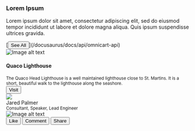 <p />
<div class="container">
  <div class="row">
    <div class="col col--4">
      <div class="card-demo">
        <div class="card">
          <div class="card__header">
            <h3>Lorem Ipsum</h3>
          </div>
          <div class="card__body">
            <p>
              Lorem ipsum dolor sit amet, consectetur adipiscing elit, sed do eiusmod
              tempor incididunt ut labore et dolore magna aliqua. Quis ipsum
              suspendisse ultrices gravida.
            </p>
          </div>
          <div class="card__footer">
            [<button class="button button--success button--block">See All</button>](/docusaurus/docs/api/omnicart-api)
          </div>
        </div>
      </div>
    </div>
    <div class="col col--4">
      <div class="card-demo">
        <div class="card">
          <div class="card__image">
            <img
              src="https://images.unsplash.com/photo-1506624183912-c602f4a21ca7?ixlib=rb-1.2.1&ixid=eyJhcHBfaWQiOjEyMDd9&auto=format&fit=crop&w=800&q=60"
              alt="Image alt text"
              title="Logo Title Text 1" />
          </div>
          <div class="card__body">
            <h4>Quaco Lighthouse</h4>
            <small>
              The Quaco Head Lighthouse is a well maintained lighthouse close to St.
              Martins. It is a short, beautiful walk to the lighthouse along the
              seashore.
            </small>
          </div>
          <div class="card__footer">
            <button class="button button--primary button--block" to="/docs/concepts/intro">Visit</button>
          </div>
        </div>
      </div>
    </div>
    <div class="col col--4">
      <div class="card-demo">
        <div class="card">
          <div class="card__header">
            <div class="avatar">
              <img
                class="avatar__photo"
                src="https://avatars1.githubusercontent.com/u/4060187?s=460&v=4" />
              <div class="avatar__intro">
                <div class="avatar__name">Jared Palmer</div>
                <small class="avatar__subtitle">
                  Consultant, Speaker, Lead Engineer
                </small>
              </div>
            </div>
          </div>
          <div class="card__image">
            <img
              src="https://images.unsplash.com/photo-1501619951397-5ba40d0f75da?ixlib=rb-1.2.1&auto=format&fit=crop&w=1655&q=80"
              alt="Image alt text"
              title="Logo Title Text 1" />
          </div>
          <div class="card__footer">
            <div class="button-group button-group--block">
              <button class="button button--secondary">Like</button>
              <button class="button button--secondary">Comment</button>
              <button class="button button--secondary">Share</button>
            </div>
          </div>
        </div>
      </div>
    </div>
  </div>
</div>

